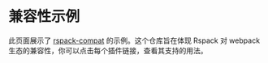 
# 兼容性示例

此页面展示了 [rspack-compat](https://github.com/web-infra-dev/rspack-compat/tree/main) 的示例。这个仓库旨在体现 Rspack 对 webpack 生态的兼容性，你可以点击每个插件链接，查看其支持的用法。

<CompatibleCardList></CompatibleCardList>
